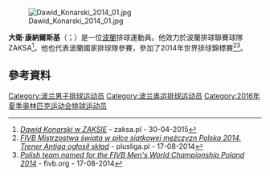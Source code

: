 [[File:Dawid_Konarski_2014_01.jpg|thumb]]

'''大衛·康納爾斯基'''（{{lang-pl|Dawid Konarski}}；{{bd|1989年|8月31日}}）是一位[[波蘭|波蘭]]排球運動員。他效力於波蘭排球聯賽球隊ZAKSA<ref>[http://www.zaksa.pl/aktualnosci/dawid-konarski-w-zaksie ''Dawid Konarski w ZAKSIE''] {{Wayback|url=http://www.zaksa.pl/aktualnosci/dawid-konarski-w-zaksie |date=20150503001732 }} - zaksa.pl - 30-04-2015</ref>。他也代表波蘭國家排球隊參賽，參加了2014年世界排球錦標賽<ref>[http://www.plusliga.pl/news/id/9686 ''FIVB Mistrzostwa świata w piłce siatkowej mężczyzn Polska 2014. Trener Antiga ogłosił skład''] {{Wayback|url=http://www.plusliga.pl/news/id/9686 |date=20141006082535 }} - plusliga.pl - 17-08-2014</ref><ref>[http://poland2014.fivb.org/en/news/polish-team-named-for-the-fivb-mens?id=48351 ''Polish team named for the FIVB Men's World Championship Poland 2014''] {{Wayback|url=http://poland2014.fivb.org/en/news/polish-team-named-for-the-fivb-mens?id=48351 |date=20141006082119 }} - fivb.org - 17-08-2014</ref>。

==參考資料==
{{Reflist}}
{{DEFAULTSORT:Konarski, Dawid}}
[[Category:波兰男子排球运动员|Category:波兰男子排球运动员]]
[[Category:波兰奥运排球运动员|Category:波兰奥运排球运动员]]
[[Category:2016年夏季奥林匹克运动会排球运动员|Category:2016年夏季奥林匹克运动会排球运动员]]